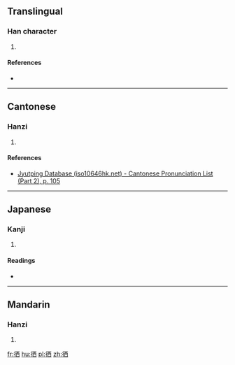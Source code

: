 ==Translingual==

===Han character===
{{Han char|rn=60|rad=彳|as=06|sn=9|four=2126<sub>0</sub>|canj=竹人一金田 (HOMCW)|ids=⿰[[彳]][[西]]}}

# {{defn|Han|sort=彳06}}

====References====
* {{Han ref|kx=0366.100|dkj=10090|hdz=20819.050|uh=5F86|ud=24454|bh=CEBE|bd=52926}}

----

==Cantonese==

===Hanzi===
{{yue-hanzi|jyut=[[sai1]]|y=sai1}}

# {{defn|lang=yue|sort=彳06}}

====References====
* [http://www.iso10646hk.net/jp/document/download.jsp Jyutping Database (iso10646hk.net) - Cantonese Pronunciation List (Part 2), p. 105]

----

==Japanese==

===Kanji===
{{ja-kanji|grade=|rs=彳06}}

# {{defn|lang=ja|sort=彳06}}

====Readings====
* {{ja-readings|on=[[せい]] (sei), [[さい]] (sai)|kun=[[ゆく]] (yuku)}}

----

==Mandarin==

===Hanzi===
{{cmn-hanzi|pin=[[xī]] ([[xi1]]), [[xún]] ([[xun2]]), [[xùn]] ([[xun4]])|wg=hsi<sup>1</sup>, hsün<sup>2</sup>, hsün<sup>4</sup>}}

# {{defn|lang=cmn|sort=彳06}}

[[fr:徆]]
[[hu:徆]]
[[pl:徆]]
[[zh:徆]]